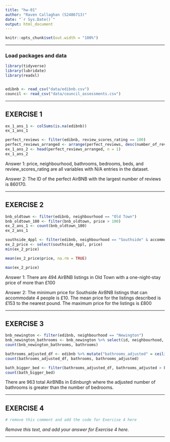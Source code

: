 ```yaml
---
title: "hw-01"
author: "Raven Callaghan (S2486713)"
date: "`r Sys.Date()`"
output: html_document
---
```


```r
knitr::opts_chunk$set(out.width = "100%")
```


------------------------------------------------------------------------------

### Load packages and data

```r
library(tidyverse)
library(lubridate)
library(readxl)


edibnb <- read_csv("data/edibnb.csv")
council <- read_csv("data/council_assessments.csv")
```

------------------------------------------------------------------------------


## EXERCISE 1

```r
ex_1_ans_1 <- colSums(is.na(edibnb))
ex_1_ans_1

perfect_reviews <- filter(edibnb, review_scores_rating == 100)
perfect_reviews_arranged <- arrange(perfect_reviews, desc(number_of_reviews))
ex_1_ans_2 <- head(perfect_reviews_arranged, n = 1)
ex_1_ans_2

```


Answer 1: price, neighbourhood, bathrooms, bedrooms, beds, and review_scores_rating are all variables with N/A entries in the dataset.

Answer 2: The ID of the perfect AirBNB with the largest number of reviews is 860170. 

------------------------------------------------------------------------------

## EXERCISE 2

```r
bnb_oldtown <- filter(edibnb, neighbourhood == "Old Town")
bnb_oldtown_100 <- filter(bnb_oldtown, price > 100)
ex_2_ans_1 <- count(bnb_oldtown_100)
ex_2_ans_1

southside_4ppl <- filter(edibnb, neighbourhood == "Southside" & accommodates >= 4)
ex_2_price <- select(southside_4ppl, price)
min(ex_2_price)

mean(ex_2_price$price, na.rm = TRUE)

max(ex_2_price)
```


Answer 1: There are 494 AirBNB listings in Old Town with a one-night-stay price of more than £100

Answer 2: The minimum price for Southside AirBNB listings that can accommodate 4 people is £10. The mean price for the listings described is £153 to the nearest pound. The maximum price for the listings is £800

------------------------------------------------------------------------------

## EXERCISE 3

```r
bnb_newington <- filter(edibnb, neighbourhood == "Newington")
bnb_newington_bathrooms <- bnb_newington %>% select(id, neighbourhood, bathrooms)
count(bnb_newington_bathrooms, bathrooms)

bathrooms_adjusted_df <- edibnb %>% mutate("bathrooms_adjusted" = ceiling(bathrooms))
count(bathrooms_adjusted_df, bathrooms, bathrooms_adjusted)

bath_bigger_bed <- filter(bathrooms_adjusted_df, bathrooms_adjusted > bedrooms)
count(bath_bigger_bed)
```

There are 963 total AirBNBs in Edinburgh where the adjusted number of bathrooms is greater than the number of bedrooms. 


------------------------------------------------------------------------------

## EXERCISE 4

```r
# remove this comment and add the code for Exercise 4 here

```


_Remove this text, and add your answer for Exercise 4 here._


------------------------------------------------------------------------------
